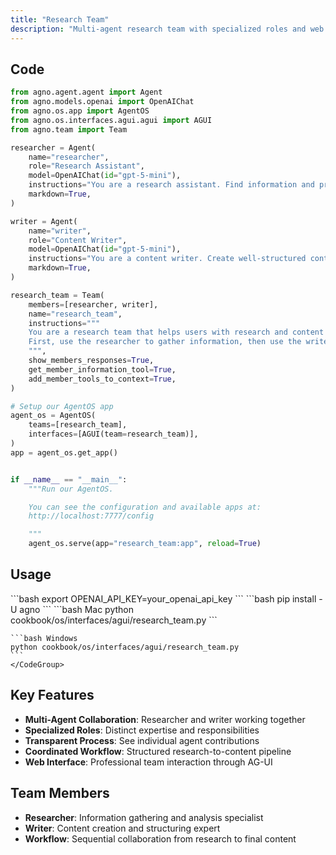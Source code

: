 ```yaml
---
title: "Research Team"
description: "Multi-agent research team with specialized roles and web interface"
---
```


## Code

```python cookbook/os/interfaces/agui/research_team.py
from agno.agent.agent import Agent
from agno.models.openai import OpenAIChat
from agno.os.app import AgentOS
from agno.os.interfaces.agui.agui import AGUI
from agno.team import Team

researcher = Agent(
    name="researcher",
    role="Research Assistant",
    model=OpenAIChat(id="gpt-5-mini"),
    instructions="You are a research assistant. Find information and provide detailed analysis.",
    markdown=True,
)

writer = Agent(
    name="writer",
    role="Content Writer", 
    model=OpenAIChat(id="gpt-5-mini"),
    instructions="You are a content writer. Create well-structured content based on research.",
    markdown=True,
)

research_team = Team(
    members=[researcher, writer],
    name="research_team",
    instructions="""
    You are a research team that helps users with research and content creation.
    First, use the researcher to gather information, then use the writer to create content.
    """,
    show_members_responses=True,
    get_member_information_tool=True,
    add_member_tools_to_context=True,
)

# Setup our AgentOS app
agent_os = AgentOS(
    teams=[research_team],
    interfaces=[AGUI(team=research_team)],
)
app = agent_os.get_app()


if __name__ == "__main__":
    """Run our AgentOS.

    You can see the configuration and available apps at:
    http://localhost:7777/config

    """
    agent_os.serve(app="research_team:app", reload=True)
```

## Usage

<Steps>
  <Snippet file="create-venv-step.mdx" />

  <Step title="Set Environment Variables">
    ```bash
    export OPENAI_API_KEY=your_openai_api_key
    ```
  </Step>

  <Step title="Install libraries">
    ```bash
    pip install -U agno
    ```
  </Step>

  <Step title="Run Example">
    <CodeGroup>
    ```bash Mac
    python cookbook/os/interfaces/agui/research_team.py
    ```

    ```bash Windows
    python cookbook/os/interfaces/agui/research_team.py
    ```
    </CodeGroup>
  </Step>
</Steps>

## Key Features

- **Multi-Agent Collaboration**: Researcher and writer working together
- **Specialized Roles**: Distinct expertise and responsibilities
- **Transparent Process**: See individual agent contributions  
- **Coordinated Workflow**: Structured research-to-content pipeline
- **Web Interface**: Professional team interaction through AG-UI

## Team Members

- **Researcher**: Information gathering and analysis specialist
- **Writer**: Content creation and structuring expert
- **Workflow**: Sequential collaboration from research to final content

